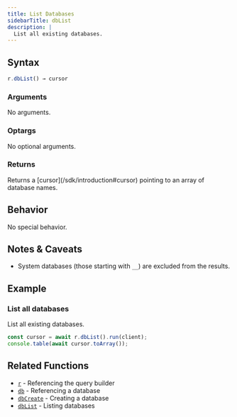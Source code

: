 ```yaml
---
title: List Databases
sidebarTitle: dbList
description: |
  List all existing databases.
---
```



## Syntax

<CodeGroup>

```ts TypeScript
r.dbList() → cursor
```

</CodeGroup>

### Arguments

No arguments.

### Optargs

No optional arguments.

### Returns

<ParamField body="cursor" type="cursor<string>">
  Returns a [cursor](/sdk/introduction#cursor) pointing to an array of database names.
</ParamField>

## Behavior

No special behavior.

## Notes & Caveats

- System databases (those starting with `__`) are excluded from the results.

## Example

### List all databases

List all existing databases.

<CodeGroup>

```ts TypeScript
const cursor = await r.dbList().run(client);
console.table(await cursor.toArray());
```

</CodeGroup>

## Related Functions

- [`r`](/sdk/r-root) - Referencing the query builder
- [`db`](/sdk/db) - Referencing a database
- [`dbCreate`](/sdk/db-create) - Creating a database
- [`dbList`](/sdk/db-list) - Listing databases

<DocumentationFooter />
